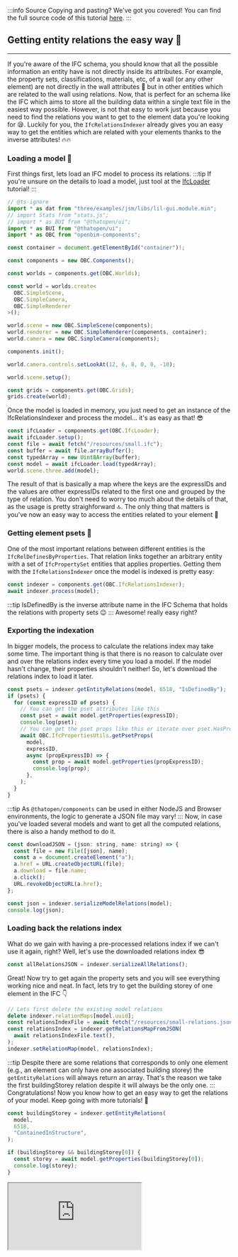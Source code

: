 :::info Source
Copying and pasting? We've got you covered! You can find the full source code of this tutorial [here](https://github.com/ThatOpen/engine_components/blob/main/packages/core/src/ifc/IfcRelationsIndexer/example.ts).
:::

## Getting entity relations the easy way 💪
---
If you're aware of the IFC schema, you should know that all the possible information an entity have is not directly inside its attributes. For example, the property sets, classifications, materials, etc, of a wall (or any other element) are not directly in the wall attributes 🤯 but in other entities which are related to the wall using relations.
Now, that is perfect for an schema like the IFC which aims to store all the building data within a single text file in the easiest way possible. However, is not that easy to work just because you need to find the relations you want to get to the element data you're looking for 😪. Luckily for you, the `IfcRelationsIndexer` already gives you an easy way to get the entities which are related with your elements thanks to the inverse attributes! 🔥🔥
### Loading a model 🏦
First things first, lets load an IFC model to process its relations.
:::tip
If you're unsure on the details to load a model, just tool at the [IfcLoader](/Tutorials/Components/Core/IfcLoader) tutorial!
:::

```js
// @ts-ignore
import * as dat from "three/examples/jsm/libs/lil-gui.module.min";
// import Stats from "stats.js";
// import * as BUI from "@thatopen/ui";
import * as BUI from "@thatopen/ui";
import * as OBC from "openbim-components";

const container = document.getElementById("container")!;

const components = new OBC.Components();

const worlds = components.get(OBC.Worlds);

const world = worlds.create<
  OBC.SimpleScene,
  OBC.SimpleCamera,
  OBC.SimpleRenderer
>();

world.scene = new OBC.SimpleScene(components);
world.renderer = new OBC.SimpleRenderer(components, container);
world.camera = new OBC.SimpleCamera(components);

components.init();

world.camera.controls.setLookAt(12, 6, 8, 0, 0, -10);

world.scene.setup();

const grids = components.get(OBC.Grids);
grids.create(world);
```
Once the model is loaded in memory, you just need to get an instance of the IfcRelationsIndexer and process the model... it's as easy as that! 😎

```js
const ifcLoader = components.get(OBC.IfcLoader);
await ifcLoader.setup();
const file = await fetch("/resources/small.ifc");
const buffer = await file.arrayBuffer();
const typedArray = new Uint8Array(buffer);
const model = await ifcLoader.load(typedArray);
world.scene.three.add(model);
```
The result of that is basically a map where the keys are the expressIDs and the values are other expressIDs related to the first one and grouped by the type of relation. You don't need to worry too much about the details of that, as the usage is pretty straighforward 🔝. The only thing that matters is you've now an easy way to access the entities related to your element 🙂
### Getting element psets 📄
One of the most important relations between different entities is the `IfcRelDefinesByProperties`. That relation links together an arbitrary entity with a set of `IfcPropertySet` entities that applies properties. Getting them with the `IfcRelationsIndexer` once the model is indexed is pretty easy:

```js
const indexer = components.get(OBC.IfcRelationsIndexer);
await indexer.process(model);
```
:::tip
IsDefinedBy is the inverse attribute name in the IFC Schema that holds the relations with property sets 😉
:::
Awesome! really easy right?
### Exporting the indexation
In bigger models, the process to calculate the relations index may take some time. The important thing is that there is no reason to calculate over and over the relations index every time you load a model. If the model hasn't change, their properties shouldn't neither! So, let's download the relations index to load it later.

```js
const psets = indexer.getEntityRelations(model, 6518, "IsDefinedBy");
if (psets) {
  for (const expressID of psets) {
    // You can get the pset attributes like this
    const pset = await model.getProperties(expressID);
    console.log(pset);
    // You can get the pset props like this or iterate over pset.HasProperties yourself
    await OBC.IfcPropertiesUtils.getPsetProps(
      model,
      expressID,
      async (propExpressID) => {
        const prop = await model.getProperties(propExpressID);
        console.log(prop);
      },
    );
  }
}
```
:::tip
As `@thatopen/components` can be used in either NodeJS and Browser environments, the logic to generate a JSON file may vary!
:::
Now, in case you've loaded several models and want to get all the computed relations, there is also a handy method to do it.

```js
const downloadJSON = (json: string, name: string) => {
  const file = new File([json], name);
  const a = document.createElement("a");
  a.href = URL.createObjectURL(file);
  a.download = file.name;
  a.click();
  URL.revokeObjectURL(a.href);
};

const json = indexer.serializeModelRelations(model);
console.log(json);
```
### Loading back the relations index
What do we gain with having a pre-processed relations index if we can't use it again, right? Well, let's use the downloaded relations index 😎

```js
const allRelationsJSON = indexer.serializeAllRelations();
```
Great! Now try to get again the property sets and you will see everything working nice and neat. In fact, lets try to get the building storey of one element in the IFC 👇

```js
// Lets first delete the existing model relations
delete indexer.relationMaps[model.uuid];
const relationsIndexFile = await fetch("/resources/small-relations.json");
const relationsIndex = indexer.getRelationsMapFromJSON(
  await relationsIndexFile.text(),
);
indexer.setRelationMap(model, relationsIndex);
```
:::tip
Despite there are some relations that corresponds to only one element (e.g., an element can only have one associated building storey) the `getEntityRelations` will always return an array. That's the reason we take the first buildingStorey relation despite it will always be the only one.
:::
Congratulations! Now you know how to get an easy way to get the relations of your model. Keep going with more tutorials! 💪

```js
const buildingStorey = indexer.getEntityRelations(
  model,
  6518,
  "ContainedInStructure",
);

if (buildingStorey && buildingStorey[0]) {
  const storey = await model.getProperties(buildingStorey[0]);
  console.log(storey);
}
```



<iframe src="https://thatopen.github.io/engine_components/examples/IfcRelationsIndexer"></iframe>